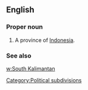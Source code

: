 ==English==

===Proper noun===
{{en-proper noun}}

# A province of [[Indonesia]].

===See also===
[[w:South Kalimantan]]

[[Category:Political subdivisions]]